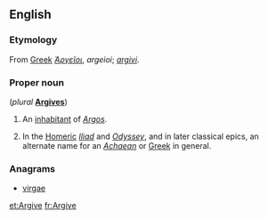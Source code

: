 ==English==
{{wikipedia|Argives}}

===Etymology===
From [[Greek]] ''[[Ἀργεῖοι]]'', ''argeioi''; {{etyl|la}} ''[[argivi]]''.

===Proper noun===
{{en-proper noun}} (''plural'' '''[[Argives]]''')

# {{literally}} An [[inhabitant]] of ''[[Argos]]''.
# In the [[Homer]]ic ''[[Iliad]]'' and ''[[Odyssey]]'', and in later classical epics, an alternate name for an ''[[Achaean]]'' or [[Greek]] in general.

===Anagrams===
* [[virgae#English|virgae]]

[[et:Argive]]
[[fr:Argive]]